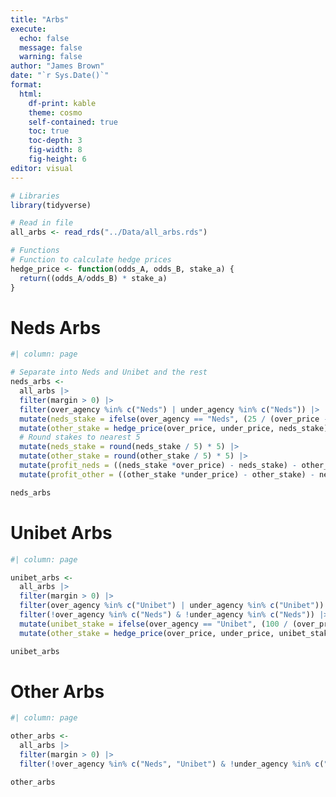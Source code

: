 ```yaml
---
title: "Arbs"
execute:
  echo: false
  message: false
  warning: false
author: "James Brown"
date: "`r Sys.Date()`"
format:
  html:
    df-print: kable
    theme: cosmo
    self-contained: true
    toc: true
    toc-depth: 3
    fig-width: 8
    fig-height: 6
editor: visual
---
```


```r
# Libraries
library(tidyverse)

# Read in file
all_arbs <- read_rds("../Data/all_arbs.rds")

# Functions
# Function to calculate hedge prices
hedge_price <- function(odds_A, odds_B, stake_a) {
  return((odds_A/odds_B) * stake_a)
}

```

# Neds Arbs

```r
#| column: page

# Separate into Neds and Unibet and the rest
neds_arbs <-
  all_arbs |>
  filter(margin > 0) |> 
  filter(over_agency %in% c("Neds") | under_agency %in% c("Neds")) |> 
  mutate(neds_stake = ifelse(over_agency == "Neds", (25 / (over_price - 1)), (25 / (under_price - 1)))) |> 
  mutate(other_stake = hedge_price(over_price, under_price, neds_stake)) |> 
  # Round stakes to nearest 5
  mutate(neds_stake = round(neds_stake / 5) * 5) |>
  mutate(other_stake = round(other_stake / 5) * 5) |>
  mutate(profit_neds = ((neds_stake *over_price) - neds_stake) - other_stake) |> 
  mutate(profit_other = ((other_stake *under_price) - other_stake) - neds_stake)

neds_arbs
```

# Unibet Arbs

```r
#| column: page

unibet_arbs <-
  all_arbs |>
  filter(margin > 0) |> 
  filter(over_agency %in% c("Unibet") | under_agency %in% c("Unibet")) |> 
  filter(!over_agency %in% c("Neds") & !under_agency %in% c("Neds")) |> 
  mutate(unibet_stake = ifelse(over_agency == "Unibet", (100 / (over_price - 1)), (100 / (under_price - 1)))) |> 
  mutate(other_stake = hedge_price(over_price, under_price, unibet_stake))

unibet_arbs
```

# Other Arbs

```r
#| column: page

other_arbs <-
  all_arbs |>
  filter(margin > 0) |> 
  filter(!over_agency %in% c("Neds", "Unibet") & !under_agency %in% c("Neds", "Unibet"))

other_arbs
```
